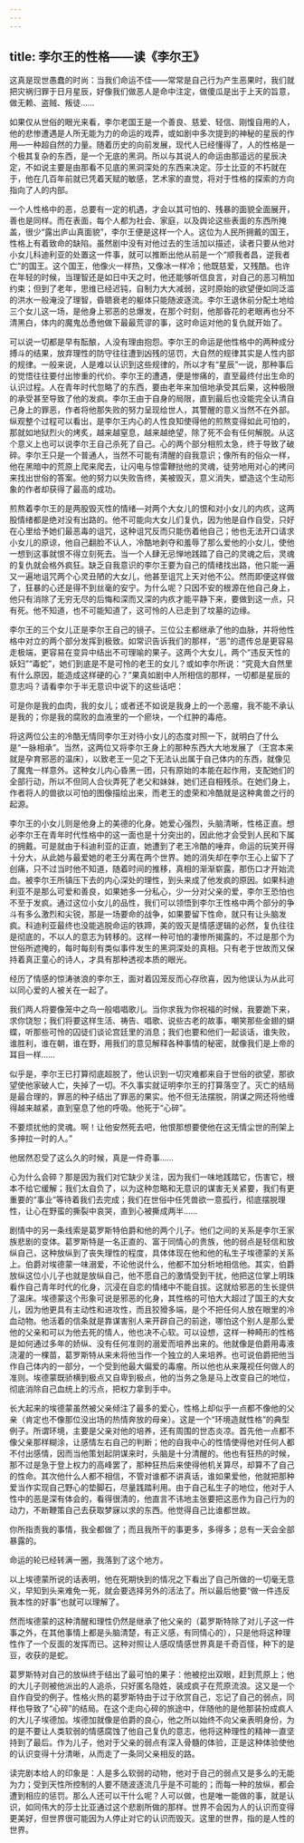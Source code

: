 ```yaml
---
---
---
```

title: 李尔王的性格——读《李尔王》
---




这真是现世愚蠢的时尚：当我们命运不佳——常常是自己行为产生恶果时，我们就把灾祸归罪于日月星辰，好像我们做恶人是命中注定，做傻瓜是出于上天的旨意，做无赖、盗贼、叛徒……

如果仅从世俗的眼光来看，李尔老国王是一个善良、慈爱、轻信、刚愎自用的人，他的悲惨遭遇是人所无能为力的命运的戏弄，或如剧中多次提到的神秘的星辰的作用—一种超自然的力量。随着历史的向前发展，现代人已经懂得了，人的性格是一个极其复杂的东西，是一个无底的黑洞。所以与其说人的命运由那遥远的星辰决定，不如说主要是由那看不见底的黑洞深处的东西来决定。莎士比亚的不朽就在于，他在几百年前就已凭着天赋的敏感，艺术家的直觉，将对于性格的探索的方向指向了人的内部。

一个人性格中的恶，总要有一定的机遇，才会以其可怕的、残暴的面貌全面展开，善也是同样。而在表面，每个人都为社会、家庭，以及舆论这些表面的东西所掩盖，很少“露出庐山真面貌”，李尔王便是这样一个人。这位为人民所拥戴的国王，性格上有着致命的缺陷。虽然剧中没有对他过去的生活加以描述，读者只要从他对小女儿科迪利亚的处置这一件事，就可以推断出他从前是一个“顺我者昌，逆我者亡”的国王。这个国王，他像火一样热，又像冰一样冷；他既慈爱，又残酷。也许在年轻的时候，当理智还是如日中天之时，他还能够听信良言，对自己的恶习稍加约束；但到了老年，思维已经迟钝，自制力大大减弱，这时原始的欲望便如同泛滥的洪水一般淹没了理智，昏聩衰老的躯体只能随波逐流。李尔王退休前分配土地给三个女儿这一场，是他身上邪恶的总爆发，在那个时刻，他那昏花的老眼再也分不清黑白，体内的魔鬼怂恿他做下最最荒谬的事，这时命运对他的复仇就开始了。

可以说一切都是早有酝酿，人没有理由抱怨。李尔王的命运是他性格中的两种成分搏斗的结果，放弃理性的防守往往遭到凶残的惩罚，大自然的规律其实是人性内部的规律。一般来说，人是难以认识到这些规律的，所以才有“星辰”一说，那种事后的觉悟往往要付出惨重的代价。李尔王的遭遇，便是惨痛的，直至最终付出生命的认识过程。人在青年时代忽略了的东西，要由老年来加倍地承受其后果，这种极限的承受甚至导致了他的发疯。李尔王由于自身的局限，直到最后也没能完全认清自己身上的罪恶，作者将他那失败的努力呈现给世人，其警醒的意义当然不在外部。纵观整个过程可以看出，是李尔王内心的人性良知使得他的煎熬变得如此可怕的，那就如地狱烈火的烤炙，越来越窒息，越来越绝望，除了死不会有任何解脱。从这个意义上也可以说李尔王自己杀死了自己。心的两个部分相煎太急，终于导致了破碎。李尔王只是一个普通人，当然不可能有清醒的自我意识；像所有的俗众一样，他在黑暗中的荒原上爬来爬去，让闪电与惊雷鞭挞他的灵魂，徒劳地用对心的拷问来找出世俗的答案。他的努力以失败告终，美被毁灭，意义消失，塑造这个生动形象的作者却获得了最高的成功。

煎熬着李尔王的是两股毁灭性的情绪—对两个大女儿的恨和对小女儿的内疚，这两股情绪都是绝对没有出路的。他不可能向大女儿们复仇，因为他是自作自受，只好在心里给予她们最恶毒的诅咒，这种诅咒反而只能伤着他自己；他也无法开口请求小女儿的原谅，他自己翻脸不认人，冷酷地剥夺和羞辱了那么爱他的小女儿，使他一想到这事就恨不得立刻死去。当一个人肆无忌惮地践踏了自己的灵魂之后，灵魂的复仇就会格外疯狂。缺乏自我意识的李尔王要为自己的情绪找出路，他只能一遍又一遍地诅咒两个心灵丑陋的大女儿，他甚至诅咒上天对他不公。然而即便这样做了，狂暴的心还是得不到丝毫的安宁。为什么呢？只因不安的根源在他自己身上，他只有消除了无穷无尽的后悔和深而又深的内疚才能平静下来，要做到这一点，只有死。他不知道，也不可能知道了，这可怜的人已走到了坟墓的边缘。

李尔王的三个女儿正是李尔王自己的镜子。三位公主都继承了他的血脉，并将他性格中对立的两个部分发挥到极致。如常识告诉我们的那样，“恶”的遗传总是更容易走极端，更容易在变异中结出不可理喻的果子。这两个大女儿，两个“违反天性的妖妇”“毒蛇”，她们到底是不是可怜的老王的女儿？或如李尔所说：“究竟大自然里有什么原因，能造成这样硬的心？”果真如剧中人所相信的那样，一切都是星辰的意志吗？请看李尔于半无意识中说下的这些话吧：

可是你是我的血肉，我的女儿；或者还不如说是我身上的一个恶瘤，我不能不承认是我的；你是我的腐败的血液里的一个瘀块，一个红肿的毒疮。

将这两位公主的冷酷无情同李尔王对待小女儿的态度对照一下，就明白了什么是“一脉相承”。当然，这两位又将李尔王身上的那种东西大大地发展了（王宫本来就是孕育邪恶的温床），以致老王一见之下无法认出属于自己体内的东西，就像见了魔鬼一样意外。这种女儿内心昏黑一团，只有原始的本能在起作用，支配她们的全部行动，所以不但同人合伙弄死了老父和妹妹，她们还自相残杀。在她们身上，作者将人的兽欲以可怕的图像描绘出来，而老王的虚荣和冷酷就是这种禽兽之行的起源。

李尔王的小女儿则是他身上的美德的化身。她爱心强烈，头脑清晰，性格正直。想必李尔王在青年时代性格中的这一面也是十分突出的，因此他才会受到人民和下属的拥戴。可是就由于科迪利亚的正直，她遭到了老王冷酷的唾弃，命运的玩笑开得十分大，从此她与最爱她的老王分离在两个世界。她的消失却在李尔王心上留下了创痛，只不过当时他不知道，随着时间的推移，真相的渐渐崭露，那伤口才开始流血。被李尔王所镇压下去的内心深处的理性，到头来成了他发疯的原因。如果科迪利亚不是那么可爱和善良，如果她多一分私心，少一分对父亲的爱，李尔王恐怕也不至于发疯。通过这位小女儿的品性，我们可以领悟到李尔王性格中两个部分的争斗有多么激烈和尖锐，那是一场要命的战争，如果要留下性命，就只有让头脑发疯。科迪利亚最终也没能逃脱命运的铁蹄，美的毁灭是情感逻辑的必然，复仇往往是彻底的，不以人的意志为转移的。这样一种可怕的凄惨所揭露的，不过是那个为世俗所遮掩的，每时每刻有类似事件发生的黑洞深处的真相。只有老于世故而又保持着真正童心的诗人，才具有那种透视本质的眼光。

经历了情感的惊涛骇浪的李尔王，面对着囚笼反而心存欣喜，因为他误认为从此可以同心爱的人被关在一起了。

我们两人将要像笼中之鸟一般唱唱歌儿。当你求我为你祝福的时候，我要跪下来，求你饶恕；我们将要这样生活、祷告、唱歌、说些古老的故事，嘲笑那些金翅的蝴蝶，听那些可怜的囚徒们谈论宫廷里的消息；我们也要和他们一起谈话，谁失败，谁胜利，谁在朝，谁在野，用我们的意见解释各种事情的秘密，就像我们是上帝的耳目一样……

似乎是，李尔王已打算彻底超脱了，他认识到一切灾难都来自于世俗的欲望，那欲望使他家破人亡，失掉了一切。不久事实就证明李尔王的打算落空了。灭亡的结局是最合理的，罪恶的种子结出了罪恶的果实。他不但无法摆脱，阴谋之网还将他缠得越来越紧，直到窒息了他的呼吸。他死于“心碎”。

不要烦扰他的灵魂。啊！让他安然死去吧，他恨那想要使他在这无情尘世的刑架上多抻拉一时的人。”

他居然忍受了这么久的时候，真是一件奇事……

心为什么会碎？那是因为我们对它缺少关注，因为我们一味地践踏它，伤害它，根本不给它缓解；我们太自负了，以为这种忽略和无意识的谋害无关紧要，我们有更重要的“事业”等待着我们去完成；我们在世俗中任凭兽欲一意孤行，彻底摆脱理性，让心在野蛮的撕裂中哀哭，直到心被撕成两半……

剧情中的另一条线索是葛罗斯特伯爵和他的两个儿子。他们之间的关系是李尔王家族悲剧的变体。葛罗斯特是一名正直的、富于同情心的贵族，他的弱点是轻信和放纵自己，这种放纵到了丧失理性的程度，具体体现在他和他的私生子埃德蒙的关系上。伯爵对埃德蒙一味溺爱，不论他说什么，他都不加分析地相信他。其实，伯爵放纵这位小儿子也就是放纵自己，他不愿自己的激情受到干扰，他把这位掌上明珠看作自己青年时代的化身，沉浸在自恋的情绪中不能自拔。这就给邪恶的生长提供了温床。埃德蒙这个形象可说是邪恶的化身，其性格的可怕大大超过了国王的大女儿，因为他更具有主动性和进攻性，而且狡猾多端，是个不把任何人放在眼里的冷血动物。他活着的信条就是靠谋害别人来开辟自己的前途，哪怕这个别人是那么爱他的父亲和可以为他去死的情人，他也决不心软。可以设想，这样一种畸形的性格是如何通过多年的娇纵、没有任何准则的溺爱而培养出来的。他就像是伯爵用毒液浇灌的一棵苗，葛罗斯特从来未将他当作一个独立的人来培养。也可说伯爵把他当作自己体内的一部分，一个受到他最大偏爱的毒瘤。所以他也从来蔑视任何做人的准则。埃德蒙既骄横到极点又自卑到极点，他的当务之急是马上改变自己的地位，彻底消除自己血统上的污点，把权力拿到手中。

长大起来的埃德蒙虽然被父亲倾注了最多的爱心，性格上却似乎一点都不像他的父亲（肯定也不像那位没出场的热情奔放的母亲）。这是一个“环境造就性格”的典型例子。所谓环境，主要是父亲对他的培养，还有周围的世态炎凉。首先他一点都不像父亲那样糊涂，让感情左右自己的判断；他的自我中心的性情使得他对任何人都不付出感情，因而当他策划起阴谋来时，头脑是十分清醒的。他也有狂热的时候，那不过是急于登上权力的高峰罢了，那种狂热后来使得他机关算尽，却算不了自己的性命。其次他什么人都不相信，不管对谁都不讲真话，谁如果爱他，他就把那种爱当作实现自己野心的垫脚石，尽量践踏利用。由于自己私生子的地位，他对于人性中的恶是深有体会的，看得很清的，他直言不讳地主张要把这恶作为自己行为的动力，不断鞭策自己去获取梦寐以求的东西。他觉得自己比谁都世故。

你所指责我的事情，我全都做了；而且我所干的事更多，多得多；总有一天会全部暴露的。

命运的轮已经转满一圈，我落到了这个地方。

以上埃德蒙所说的话表明，他在死期快到的情况之下看出了自己所做的一切毫无意义，早知到头来难免一死，就会要选择另外的活法了。所以最后他要“做一件违反我本性的好事”也就可以理解了。

然而埃德蒙的这种清醒和理性仍然是继承了他父亲的（葛罗斯特除了对儿子这一件事之外，在其他事情上都是头脑清楚，有正义感，有同情心的），只是他将这种理性作了一个反面的发挥而已。这种对照让人感叹情感世界真是千奇百怪，种下的是豆，收获的是蛇。

葛罗斯特对自己的放纵终于结出了最可怕的果子：他被挖出双眼，赶到荒原上；他的大儿子则被他派出的人追杀，只好匿名隐姓，装成疯子在荒原流浪。这又是一个自作自受的例子。性格火热的葛罗斯特由于过于欣赏自己，忘记了自己的弱点，同样也导致了“心碎”的结局。在这个走向心碎的旅途中，伴随他的是他那装扮成疯人的大儿子埃德加。埃德加就像是伯爵的良心，他之所以始终不向父亲表明身份，为的是不要让人类软弱的情感腐蚀了他自己复仇的意志，他将这种理性的精神一直坚持到了最后。作为儿子，他对于父亲的弱点有深入骨髓的体验，正是这种体验使他的认识变得十分清晰，从而走了一条同父亲相反的路。

读完剧本给人的印象是：人是多么软弱的动物，他对于自己的弱点又是多么的无能为力；受到天性所控制的人要不随波逐流几乎是不可能的；而每一种的放纵，都会遭到相应的惩罚。那么人还可以干什么呢？人可以做，也是唯一能做的事，就是认识，如同伟大的莎士比亚通过这个悲剧所做的那样。世界不会因为人的认识而变得更美好，但世界很可能因为人停止对它的认识而毁灭。这里的世界，指的是人性的世界。